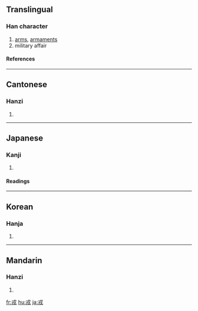 ==Translingual==
===Han character===
{{Han char|rn=62|rad=戈|as=02|sn=6|four=5340<sub>0</sub>|canj=戈十 (IJ)}}
# [[arms]], [[armaments]]
# military affair
====References====
{{Han ref|kx=0411.080|dkj=11539|dj=0752.120|hdz=21397.080|uh=620E|ud=25102|bh=A6A5|bd=42661}}
----
==Cantonese==
===Hanzi===
{{yue-hanzi|jyut=|y=yung4}}
# {{defn|Cantonese}}
----
==Japanese==
===Kanji===
{{ja-kanji|grade=|rs=戈02}}
# {{defn|Japanese}} 
====Readings====
{{ja-readings|on=[[じゅう]] (jū)|kun=[[つわもの]] (tsuwamono), [[えびす]] (ebisu)}}
----
==Korean==
===Hanja===
{{ko-hanja|hangeul=융|eumhun=|rv=yung|mr=yung|y=yung}}
# {{defn|Korean}}
----
==Mandarin==
===Hanzi===
{{cmn-hanzi|pin=[[rēng]] ([[reng1]])|wg=jung<sup>2</sup>}}
# {{defn|Mandarin}}

[[fr:戎]]
[[hu:戎]]
[[ja:戎]]